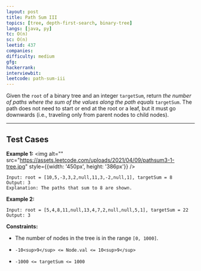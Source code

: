 ```yaml
---
layout: post
title: Path Sum III
topics: [tree, depth-first-search, binary-tree]
langs: [java, py]
tc: O(n)
sc: O(n)
leetid: 437
companies: 
difficulty: medium
gfg: 
hackerrank: 
interviewbit: 
leetcode: path-sum-iii
---
```

Given the `root` of a binary tree and an integer `targetSum`, return *the number of paths where the sum of the values along the path equals* `targetSum`.
The path does not need to start or end at the root or a leaf, but it must go downwards (i.e., traveling only from parent nodes to child nodes).
 
---
## Test Cases
**Example 1:**
<img alt="" src="https://assets.leetcode.com/uploads/2021/04/09/pathsum3-1-tree.jpg" style={{width: '450px', height: '386px'}} />
```
Input: root = [10,5,-3,3,2,null,11,3,-2,null,1], targetSum = 8
Output: 3
Explanation: The paths that sum to 8 are shown.

```
**Example 2:**
```
Input: root = [5,4,8,11,null,13,4,7,2,null,null,5,1], targetSum = 22
Output: 3
```
 
**Constraints:**
	
* The number of nodes in the tree is in the range `[0, 1000]`.
	
* `-10<sup>9</sup> <= Node.val <= 10<sup>9</sup>`
	
* `-1000 <= targetSum <= 1000`

        